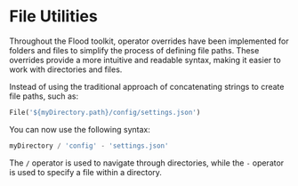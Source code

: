 # File Utilities

Throughout the Flood toolkit, operator overrides have been implemented for folders and files to simplify the process of defining file paths. These overrides provide a more intuitive and readable syntax, making it easier to work with directories and files.

Instead of using the traditional approach of concatenating strings to create file paths, such as:

```dart
File('${myDirectory.path}/config/settings.json')
```

You can now use the following syntax:

```dart
myDirectory / 'config' - 'settings.json'
```

The `/` operator is used to navigate through directories, while the `-` operator is used to specify a file within a directory.
